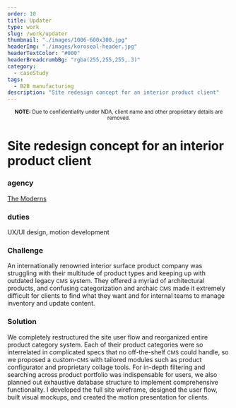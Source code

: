 ```yaml
---
order: 10
title: Updater
type: work
slug: /work/updater
thumbnail: "./images/1006-600x300.jpg"
headerImg: "./images/koroseal-header.jpg"
headerTextColor: "#000"
headerBreadcrumbBg: "rgba(255,255,255,.3)"
category:
  - caseStudy
tags:
  - B2B manufacturing
description: "Site redesign concept for an interior product client"
---
```



<p style="text-align: center;">
  <small>
    <b>NOTE:</b> Due to confidentiality under NDA, client name and other
    proprietary details are removed.
  </small>
</p>

<EmbedVideo
  videoChannel="vimeo"
  aspectRatioPadding="75.75"
  videoId="228280461"
/>

# Site redesign concept for an interior product client

<section class="portfolioDetail">

### agency

[The Moderns](https://themoderns.com)

</section>

<section class="portfolioDetail">

### duties

UX/UI design, motion development

</section>

<section class="portfolioDetail">

### Challenge

An internationally renowned interior surface product company was struggling with their multitude of product types and keeping up with outdated legacy <small>CMS</small> system. They offered a myriad of architectural products, and confusing categorization and archaic <small>CMS</small> made it extremely difficult for clients to find what they want and for internal teams to manage inventory and update content.

</section>

<section class="portfolioDetail">

### Solution

We completely restructured the site user flow and reorganized entire product category system. Each of their product categories were so interrelated in complicated specs that no off-the-shelf <small>CMS</small> could handle, so we proposed a custom-<small>CMS</small> with tailored modules such as product configurator and proprietary collage tools. For in-depth filtering and searching across product portfolio was indispensable for users, we also planned out exhaustive database structure to implement comprehensive functionality. I developed the full site wireframe, designed the user flow, built visual mockups, and created the motion presentation for clients.

</section>

